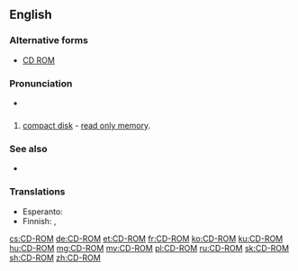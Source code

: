 ==English==

===Alternative forms===
* [[CD ROM]]
===Pronunciation===
* {{IPA|/si.diˈɹɒm/}}

==={{acronym-old|en}}===
{{en-noun|head=[[CD]]-[[ROM]]}}

# [[compact disk]] - [[read only memory]].

===See also===
* {{pedia}}
=== Translations ===
{{trans-top|CD-ROM}}
* Esperanto: {{t|eo|KD-NLM}}
* Finnish: {{t|fi|CD-ROM-levy}}, {{t|fi|CD-ROM}}
{{trans-bottom}}

[[cs:CD-ROM]]
[[de:CD-ROM]]
[[et:CD-ROM]]
[[fr:CD-ROM]]
[[ko:CD-ROM]]
[[ku:CD-ROM]]
[[hu:CD-ROM]]
[[mg:CD-ROM]]
[[my:CD-ROM]]
[[pl:CD-ROM]]
[[ru:CD-ROM]]
[[sk:CD-ROM]]
[[sh:CD-ROM]]
[[zh:CD-ROM]]